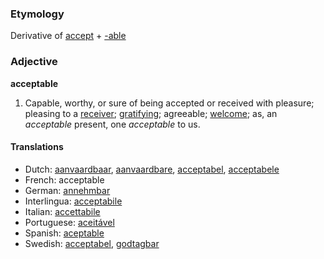 ===Etymology===
Derivative of [[accept]] + [[-able]]

===Adjective===
'''acceptable'''

#Capable, worthy, or sure of being accepted or received with pleasure; pleasing to a [[receiver]]; [[gratifying]]; agreeable; [[welcome]]; as, an ''acceptable'' present, one ''acceptable'' to us.

====Translations====
*Dutch: [[aanvaardbaar]], [[aanvaardbare]], [[acceptabel]], [[acceptabele]]
*French: acceptable
*German: [[annehmbar]]
*Interlingua: [[acceptabile]]
*Italian: [[accettabile]]
*Portuguese: [[aceitável]]
*Spanish: [[aceptable]]
*Swedish: [[acceptabel]], [[godtagbar]]